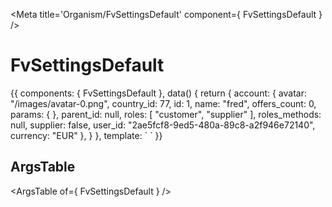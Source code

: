 
<Meta title='Organism/FvSettingsDefault' component={ FvSettingsDefault } />

# FvSettingsDefault

<Canvas>
<Story name='Common' height='150px'>{{
  components: { FvSettingsDefault },
  data() {
    return {
      account: {
        avatar: "/images/avatar-0.png",
        country_id: 77,
        id: 1,
        name: "fred",
        offers_count: 0,
        params: { },
        parent_id: null,
        roles: [
        "customer",
        "supplier"
        ],
        roles_methods: null,
        supplier: false,
        user_id: "2ae5fcf8-9ed5-480a-89c8-a2f946e72140",
        currency: "EUR"
      },
    }
  },
  template: `<FvSettingsDefault
    :account="account"
  >
  </FvSettingsDefault>`
}}</Story>
</Canvas>

## ArgsTable

<ArgsTable of={ FvSettingsDefault } />
